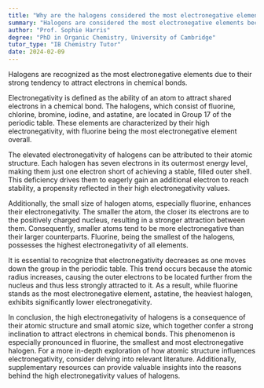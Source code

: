```yaml
---
title: "Why are the halogens considered the most electronegative elements?"
summary: "Halogens are considered the most electronegative elements because they have the highest tendency to attract electrons in a chemical bond."
author: "Prof. Sophie Harris"
degree: "PhD in Organic Chemistry, University of Cambridge"
tutor_type: "IB Chemistry Tutor"
date: 2024-02-09
---
```


Halogens are recognized as the most electronegative elements due to their strong tendency to attract electrons in chemical bonds.

Electronegativity is defined as the ability of an atom to attract shared electrons in a chemical bond. The halogens, which consist of fluorine, chlorine, bromine, iodine, and astatine, are located in Group 17 of the periodic table. These elements are characterized by their high electronegativity, with fluorine being the most electronegative element overall.

The elevated electronegativity of halogens can be attributed to their atomic structure. Each halogen has seven electrons in its outermost energy level, making them just one electron short of achieving a stable, filled outer shell. This deficiency drives them to eagerly gain an additional electron to reach stability, a propensity reflected in their high electronegativity values.

Additionally, the small size of halogen atoms, especially fluorine, enhances their electronegativity. The smaller the atom, the closer its electrons are to the positively charged nucleus, resulting in a stronger attraction between them. Consequently, smaller atoms tend to be more electronegative than their larger counterparts. Fluorine, being the smallest of the halogens, possesses the highest electronegativity of all elements.

It is essential to recognize that electronegativity decreases as one moves down the group in the periodic table. This trend occurs because the atomic radius increases, causing the outer electrons to be located further from the nucleus and thus less strongly attracted to it. As a result, while fluorine stands as the most electronegative element, astatine, the heaviest halogen, exhibits significantly lower electronegativity.

In conclusion, the high electronegativity of halogens is a consequence of their atomic structure and small atomic size, which together confer a strong inclination to attract electrons in chemical bonds. This phenomenon is especially pronounced in fluorine, the smallest and most electronegative halogen. For a more in-depth exploration of how atomic structure influences electronegativity, consider delving into relevant literature. Additionally, supplementary resources can provide valuable insights into the reasons behind the high electronegativity values of halogens.
    